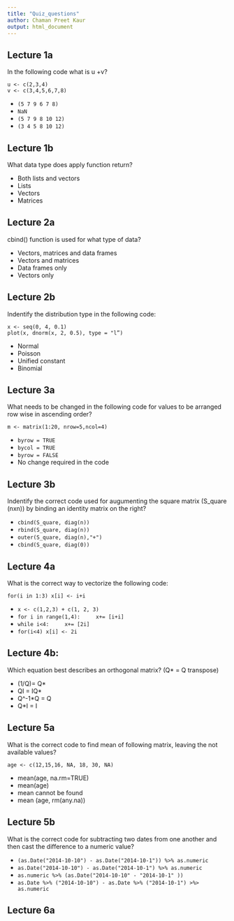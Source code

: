 ```yaml
---
title: "Quiz_questions"
author: Chaman Preet Kaur
output: html_document
---
```

## Lecture 1a 

In the following code what is u +v?
```
u <- c(2,3,4)
v <- c(3,4,5,6,7,8)
```

* `(5 7 9 6 7 8)`
* `NaN`
* `(5 7 9 8 10 12)`
* `(3 4 5 8 10 12)`

##  Lecture 1b

What data type does apply function return?

* Both lists and vectors
* Lists
* Vectors
* Matrices

## Lecture 2a

cbind() function is used for what type of data?

* Vectors, matrices and data frames
* Vectors and matrices
* Data frames only
* Vectors only

## Lecture 2b

Indentify the distribution type in the following code:
```
x <- seq(0, 4, 0.1)
plot(x, dnorm(x, 2, 0.5), type = "l”)
```

* Normal
* Poisson
* Unified constant 
* Binomial

## Lecture 3a

What needs to be changed in the following code for values to be arranged row wise in ascending order?
```
m <- matrix(1:20, nrow=5,ncol=4)
```

* `byrow = TRUE`
* `bycol = TRUE`
* `byrow = FALSE`
* No change required in the code

## Lecture 3b 

Indentify the correct code used for augumenting the square matrix (S_quare (nxn)) by binding an identity matrix on the right?

* `cbind(S_quare, diag(n))`
* `rbind(S_quare, diag(n))`
* `outer(S_quare, diag(n),"+")`
* `cbind(S_quare, diag(0))`

## Lecture 4a

What is the correct way to vectorize the following code:
```
for(i in 1:3) x[i] <- i+i
```

* `x <- c(1,2,3) + c(1, 2, 3)`
* `for i in range(1,4):
    x+= [i+i]`
* `while i<4:
    x+= [2i]`
* `for(i<4) x[i] <- 2i`


## Lecture 4b:

Which equation best describes an orthogonal matrix? (Q* = Q transpose)

* (1/Q)= Q*
* QI = IQ*
* Q^-1*Q = Q
* Q*I = I

## Lecture 5a

What is the correct code to find mean of following matrix, leaving the not available values?
```
age <- c(12,15,16, NA, 18, 30, NA)
```

* mean(age, na.rm=TRUE)
* mean(age)
* mean cannot be found
* mean (age, rm(any.na))

## Lecture 5b

What is the correct code for subtracting two dates from one another and then cast the difference to a numeric value? 

* `(as.Date("2014-10-10") - as.Date("2014-10-1")) %>% as.numeric`
* `as.Date("2014-10-10") - as.Date("2014-10-1") %>% as.numeric`
* `as.numeric %>% (as.Date("2014-10-10" - "2014-10-1" ))`
* `as.Date %>% ("2014-10-10") - as.Date %>% ("2014-10-1") >%> as.numeric`

## Lecture 6a








